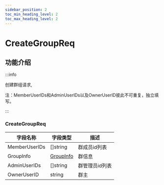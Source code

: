 ```yaml
---
sidebar_position: 2
toc_min_heading_level: 2
toc_max_heading_level: 2
---
```


# CreateGroupReq

## 功能介绍

:::info

创建群组请求,

注：MemberUserIDs和AdminUserIDs以及OwnerUserID彼此不可重复，独立填写。

:::


### CreateGroupReq

| 字段名称               | 字段类型                                                  | 描述                                      |
| ---------------------- | --------------------------------------------------------- | ----------------------------------------- |
| MemberUserIDs          | []string   | 群成员id列表                                 |
| GroupInfo| [GroupInfo](/class/group/groupInfo.mdx)                | 群信息                                  |
| AdminUserIDs | []string              | 群管理员id列表                                    |
| OwnerUserID| string                 | 群主                                    |

